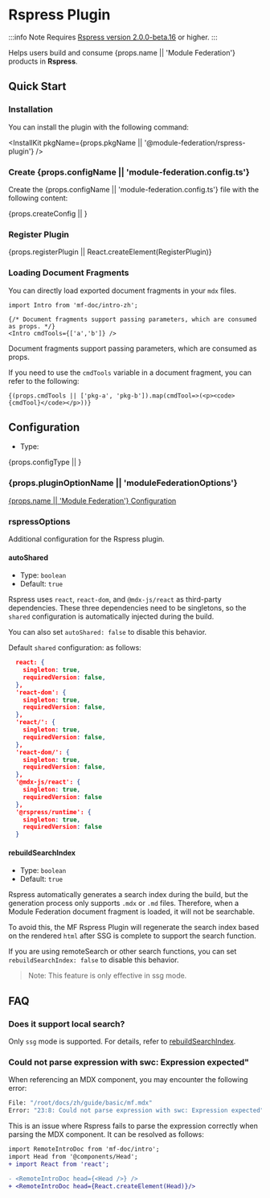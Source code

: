 # Rspress Plugin

:::info Note
Requires [Rspress version 2.0.0-beta.16](https://v2.rspress.rs/plugin/system/introduction) or higher.
:::

Helps users build and consume {props.name || 'Module Federation'} products in **Rspress**.

## Quick Start

### Installation

You can install the plugin with the following command:


<InstallKit
  pkgName={props.pkgName || '@module-federation/rspress-plugin'}
/>

### Create {props.configName || 'module-federation.config.ts'}

Create the {props.configName || 'module-federation.config.ts'} file with the following content:


{props.createConfig || <CreateConfig />}

### Register Plugin


{props.registerPlugin || React.createElement(RegisterPlugin)}

### Loading Document Fragments

You can directly load exported document fragments in your `mdx` files.

```mdx title='docs/en/guide/intro.mdx'
import Intro from 'mf-doc/intro-zh';

{/* Document fragments support passing parameters, which are consumed as props. */}
<Intro cmdTools={['a','b']} />
```

Document fragments support passing parameters, which are consumed as props.

If you need to use the `cmdTools` variable in a document fragment, you can refer to the following:

```mdx title='docs/zh/guide/intro.mdx'
{(props.cmdTools || ['pkg-a', 'pkg-b']).map(cmdTool=>(<p><code>{cmdTool}</code></p>))}
```

## Configuration

* Type:


{props.configType || <ConfigType />}

### {props.pluginOptionName || 'moduleFederationOptions'}

[{props.name || 'Module Federation'} Configuration](../../configure/index)

### rspressOptions

Additional configuration for the Rspress plugin.

#### autoShared

* Type: `boolean`
* Default: `true`

Rspress uses `react`, `react-dom`, and `@mdx-js/react` as third-party dependencies. These three dependencies need to be singletons, so the `shared` configuration is automatically injected during the build.

You can also set `autoShared: false` to disable this behavior.

Default `shared` configuration: as follows:

```json
  react: {
    singleton: true,
    requiredVersion: false,
  },
  'react-dom': {
    singleton: true,
    requiredVersion: false,
  },
  'react/': {
    singleton: true,
    requiredVersion: false,
  },
  'react-dom/': {
    singleton: true,
    requiredVersion: false,
  },
  '@mdx-js/react': {
    singleton: true,
    requiredVersion: false
  },
  '@rspress/runtime': {
    singleton: true,
    requiredVersion: false
  }
```

#### rebuildSearchIndex

* Type: `boolean`
* Default: `true`

Rspress automatically generates a search index during the build, but the generation process only supports `.mdx` or `.md` files. Therefore, when a Module Federation document fragment is loaded, it will not be searchable.

To avoid this, the MF Rspress Plugin will regenerate the search index based on the rendered `html` after SSG is complete to support the search function.

If you are using remoteSearch or other search functions, you can set `rebuildSearchIndex: false` to disable this behavior.

> Note: This feature is only effective in ssg mode.

## FAQ

### Does it support local search?

Only `ssg` mode is supported. For details, refer to [rebuildSearchIndex](#rebuildsearchindex).

### Could not parse expression with swc: Expression expected"

When referencing an MDX component, you may encounter the following error:

```bash
File: "/root/docs/zh/guide/basic/mf.mdx"
Error: "23:8: Could not parse expression with swc: Expression expected"
```

This is an issue where Rspress fails to parse the expression correctly when parsing the MDX component. It can be resolved as follows:

```diff
import RemoteIntroDoc from 'mf-doc/intro';
import Head from '@components/Head';
+ import React from 'react';

- <RemoteIntroDoc head={<Head />} />
+ <RemoteIntroDoc head={React.createElement(Head)}/>

```
